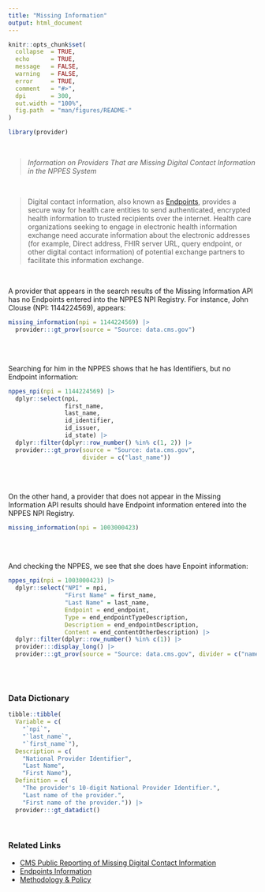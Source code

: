 ```yaml
---
title: "Missing Information"
output: html_document
---
```


```r
knitr::opts_chunk$set(
  collapse  = TRUE,
  echo      = TRUE, 
  message   = FALSE, 
  warning   = FALSE,
  error     = TRUE,
  comment   = "#>",
  dpi       = 300, 
  out.width = "100%",
  fig.path  = "man/figures/README-"
)
```

```r
library(provider)
```

<br>

  > *Information on Providers That are Missing Digital Contact Information in the NPPES System*

<br>

> Digital contact information, also known as [Endpoints](https://nppes.cms.hhs.gov/webhelp/nppeshelp/HEALTH%20INFORMATION%20EXCHANGE.html), 
> provides a secure way for health care entities to send authenticated, encrypted health information to trusted recipients over the internet. 
> Health care organizations seeking to engage in electronic health information exchange need accurate information about the electronic addresses 
> (for example, Direct address, FHIR server URL, query endpoint, or other digital contact information) of potential exchange partners to 
> facilitate this information exchange.

<br>

A provider that appears in the search results of the Missing Information API has no Endpoints entered into the NPPES NPI Registry. For instance, John Clouse (NPI: 1144224569), appears:


```r
missing_information(npi = 1144224569) |> 
  provider:::gt_prov(source = "Source: data.cms.gov")
```

<br><br>

Searching for him in the NPPES shows that he has Identifiers, but no Endpoint information:

```r
nppes_npi(npi = 1144224569) |> 
  dplyr::select(npi, 
                first_name, 
                last_name, 
                id_identifier, 
                id_issuer, 
                id_state) |> 
  dplyr::filter(dplyr::row_number() %in% c(1, 2)) |> 
  provider:::gt_prov(source = "Source: data.cms.gov", 
                     divider = c("last_name"))
```

<br><br>

On the other hand, a provider that does not appear in the Missing Information API results should have Endpoint information entered into the NPPES NPI Registry.

```r
missing_information(npi = 1003000423)
```


<br><br>

And checking the NPPES, we see that she does have Enpoint information:

```r
nppes_npi(npi = 1003000423) |> 
  dplyr::select("NPI" = npi, 
                "First Name" = first_name, 
                "Last Name" = last_name, 
                Endpoint = end_endpoint,
                Type = end_endpointTypeDescription,
                Description = end_endpointDescription,
                Content = end_contentOtherDescription) |> 
  dplyr::filter(dplyr::row_number() %in% c(1)) |> 
  provider:::display_long() |> 
  provider:::gt_prov(source = "Source: data.cms.gov", divider = c("name"))
```

<br><br>

### Data Dictionary

```r
tibble::tibble(
  Variable = c(
    "`npi`", 
    "`last_name`", 
    "`first_name`"),
  Description = c(
    "National Provider Identifier", 
    "Last Name", 
    "First Name"),
  Definition = c(
    "The provider's 10-digit National Provider Identifier.", 
    "Last name of the provider.", 
    "First name of the provider.")) |> 
  provider:::gt_datadict()
```

<br>

### Related Links

   - [CMS Public Reporting of Missing Digital Contact Information](https://data.cms.gov/provider-compliance/public-reporting-of-missing-digital-contact-information)
   - [Endpoints Information](https://nppes.cms.hhs.gov/webhelp/nppeshelp/HEALTH%20INFORMATION%20EXCHANGE.html)
   - [Methodology & Policy](https://data.cms.gov/sites/default/files/2021-12/8eb2b4bf-6e5f-4e05-bcdb-39c07ad8f77a/Missing_Digital_Contact_Info_Methods%20.pdf)

<br><br>
